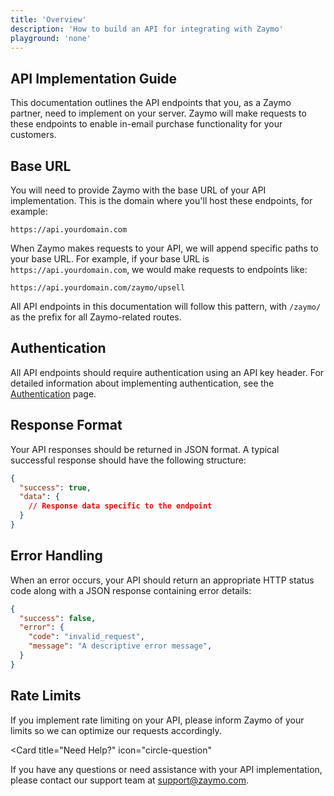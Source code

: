 ```yaml
---
title: 'Overview'
description: 'How to build an API for integrating with Zaymo'
playground: 'none'
---
```


## API Implementation Guide

This documentation outlines the API endpoints that you, as a Zaymo partner, need to implement on your server. Zaymo will make requests to these endpoints to enable in-email purchase functionality for your customers.

## Base URL

You will need to provide Zaymo with the base URL of your API implementation. This is the domain where you'll host these endpoints, for example:

```
https://api.yourdomain.com
```

When Zaymo makes requests to your API, we will append specific paths to your base URL. For example, if your base URL is `https://api.yourdomain.com`, we would make requests to endpoints like:

```
https://api.yourdomain.com/zaymo/upsell
```

All API endpoints in this documentation will follow this pattern, with `/zaymo/` as the prefix for all Zaymo-related routes.

## Authentication

All API endpoints should require authentication using an API key header. For detailed information about implementing authentication, see the [Authentication](/api-reference/authentication) page.

## Response Format

Your API responses should be returned in JSON format. A typical successful response should have the following structure:

```json
{
  "success": true,
  "data": {
    // Response data specific to the endpoint
  }
}
```

## Error Handling

When an error occurs, your API should return an appropriate HTTP status code along with a JSON response containing error details:

```json
{
  "success": false,
  "error": {
    "code": "invalid_request",
    "message": "A descriptive error message",
  }
}
```

## Rate Limits

If you implement rate limiting on your API, please inform Zaymo of your limits so we can optimize our requests accordingly.

<Card
  title="Need Help?"
  icon="circle-question"
>
  If you have any questions or need assistance with your API implementation, please contact our support team at [support@zaymo.com](mailto:support@zaymo.com).
</Card>

